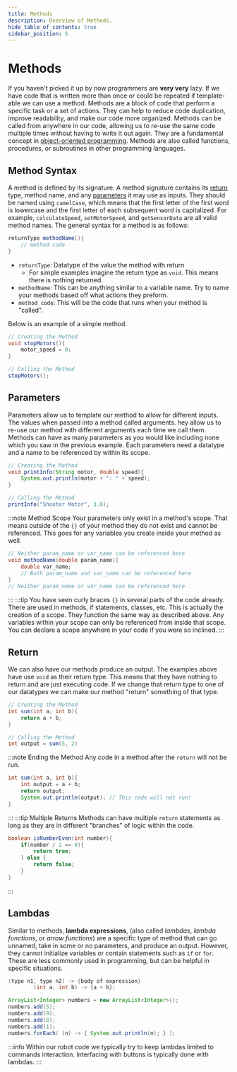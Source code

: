 ```yaml
---
title: Methods
description: Overview of Methods.
hide_table_of_contents: true
sidebar_position: 5
---
```


# Methods
If you haven't picked it up by now programmers are **very very** lazy. If we have code that is written more than once or could be repeated if template-able we can use a method. Methods are a block of code that perform a specific task or a set of actions. They can help to reduce code duplication, improve readability, and make our code more organized. Methods can be called from anywhere in our code, allowing us to re-use the same code multiple times without having to write it out again. They are a fundamental concept in [object-oriented programming](./classes-objs.mdx). Methods are also called functions, procedures, or subroutines in other programming languages.

## Method Syntax
A method is defined by its signature. A method signature contains its [return](#return) type, method name, and any [parameters](#parameters) it may use as inputs. They should be named using `camelCase`, which means that the first letter of the first word is lowercase and the first letter of each subsequent word is capitalized. For example, `calculateSpeed`, `setMotorSpeed`, and `getSensorData` are all valid method names.
The general syntax for a method is as follows:
```java
returnType methodName(){
    // method code
}
```
- `returnType`: Datatype of the value the method with return
    - For simple examples imagine the return type as `void`. This means there is nothing returned.
- `methodName`: This can be anything similar to a variable name. Try to name your methods based off what actions they preform.
- `method code`: This will be the code that runs when your method is "called".

Below is an example of a simple method.
```java
// Creating the Method
void stopMotors(){
    motor_speed = 0;
}

// Calling the Method
stopMotors();
```

## Parameters
Parameters allow us to template our method to allow for different inputs. The values when passed into a method called arguments. hey allow us to re-use our method with different arguments each time we call them. Methods can have as many parameters as you would like including none which you saw in the previous example. Each parameters need a datatype and a name to be referenced by within its scope.
```java
// Creating the Method
void printInfo(String motor, double speed){
    System.out.println(motor + ": " + speed);
}

// Calling the Method
printInfo("Shooter Motor", 3.0);
```

:::note Method Scope
Your parameters only exist in a method's scope. That means outside of the `{}` of your method they do not exist and cannot be referenced. This goes for any variables you create inside your method as well.
```java
// Neither param_name or var_name can be referenced here
void methodName(double param_name){
    double var_name;
    // Both param_name and var_name can be referenced here
}
// Neither param_name or var_name can be referenced here
```
:::
:::tip
You have seen curly braces `{}` in several parts of the code already. There are used in methods, if statements, classes, etc. This is actually the creation of a scope. They function the same way as described above. Any variables within your scope can only be referenced from inside that scope. You can declare a scope anywhere in your code if you were so inclined.
:::

## Return
We can also have our methods produce an output. The examples above have use `void` as their return type. This means that they have nothing to return and are just executing code. If we change that return type to one of our datatypes we can make our method "return" something of that type.
```java
// Creating the Method
int sum(int a, int b){
    return a + b;
}

// Calling the Method
int output = sum(5, 2)
```

:::note Ending the Method
Any code in a method after the `return` will not be run.
```java
int sum(int a, int b){
    int output = a + b;
    return output;
    System.out.println(output); // This code will not run!
}
```
:::
:::tip Multiple Returns
Methods can have multiple `return` statements as long as they are in different "branches" of logic within the code.
```java
boolean isNumberEven(int number){
    if(number / 2 == 0){
        return true;
    } else {
        return false;
    }
}
```
:::

## Lambdas
Similar to methods, **lambda expressions**, (also called *lambdas*, *lambda functions*, or *arrow functions*)
are a specific type of method that can go unnamed, take in some or no parameters, and produce an output.
However, they cannot initialize variables or contain statements such as `if` or `for`. These are less commonly used in programming, but can be helpful in specific situations.

```java title="Syntax"
(type n1, type n2) -> {body of expression}
        (int a, int b) -> {a + b};
```

```java title="Example"
ArrayList<Integer> numbers = new ArrayList<Integer>();
numbers.add(5);
numbers.add(9);
numbers.add(8);
numbers.add(1);
numbers.forEach( (n) -> { System.out.println(n); } );
```
:::info
Within our robot code we typically try to keep lambdas limited to commands interaction. Interfacing with buttons is typically done with lambdas.
:::